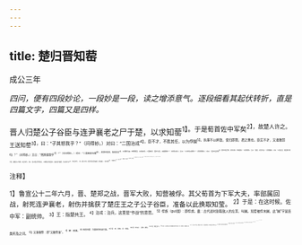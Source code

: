 ```yaml
---
---
---
```

title: 楚归晋知䓨
---



成公三年

*四问，便有四段妙论，一段妙是一段，读之增添意气。逐段细看其起伏转折，直是四篇文字，四篇又是四样。*

晋人归楚公子谷臣与连尹襄老之尸于楚，以求知䓨<sup>1】。于是荀首佐中军矣<sup>2】，故楚人许之。王送知䓨<sup>3】，曰：“子其怒我乎？”（问得妙。）对曰：“二国治戎<sup>4】，臣不才，不胜其任，以为俘馘<sup>5】。执事不以衅鼓，使归即戮，君之惠也。臣实不才，又谁敢怨<sup>6】？"（对得妙。）王曰：“然则德我乎<sup>7】？”（又问得妙。）对曰：“二国图其社稷<sup>8】，而求纾其民，各惩其忿<sup>3】，以相宥也@。两释累囚，以成其好。二国有好，臣不与及，其谁敢德？"（对得又妙。）王曰：“子归何以报我？”（问得更妙。）对曰：“臣不任受怨<sup>1】，君亦不任受德，无怨无德，不知所报。”（对得更妙。）王曰：“虽然，必告不谷。”（问得愈妙。）对曰：“以君之灵，累臣得归骨于晋，寡君之以为戮，死且不朽。（宾。）若从君之惠而免之，以赐君之外臣首2，首其请于寡君，而以戮于宗<sup>3】，亦死且不朽。（宾。此虽二宾句，然显见晋之国法森然，家法森然。）若不获命<sup>10】，而使嗣宗职<sup>6】，次及于事<sup>6】，而帅偏师，以修封疆<sup>5】。虽遇执事，其弗敢违<sup>5】，其竭力致死，无有二心，以尽臣礼，所以报也<sup>2】。”（对得愈妙，妙绝，妙绝！此是千古第一等议论，第一篇文字。）王曰：“晋未可与争。”重为之礼而归之。

<sup>注释】

<sup>1】鲁宣公十二年六月，晋、楚郑之战，晋军大败，知营被俘。其父荀首为下军大夫，率部属回战，射死连尹襄老，射伤并擒获了楚庄王之子公子谷臣，准备以此换取知莹。
<sup>2】于是：在这时候。佐中军：副统帅。
<sup>3】王：指楚共王。
<sup>4】治戎：治兵，这里是“作战”的意思。
<sup>5】俘族（guó国）：即俘虏。戴：古代战时割取敌人的左耳，叫馘。知䓨被俘未馘，此“馘”字是连类所及之词。
<sup>6】又谁敢怨：即“又敢怨谁”。
<sup>7】德：感激。
<sup>8】图其社稷：为国家的利益打算。
<sup>9】惩：戒，克制。忿：怨恨。
<sup>10】宥（yòu又）：宽恕、赦免。
<sup>11】不任：犹担当不了。
<sup>12】外臣：古时卿大夫对外国国君自称为外臣。首：即苟首，知营的父亲。
<sup>13】宗：宗庙。按宗法，葡首是小宗宗子，即宗族的首领，对本族成员有杀戮之权。
<sup>14】若不获命：假如得不到晋君的同意。
<sup>15】嗣宗职：继承宗子的职务。
<sup>16】次及于事：轮到我担任军政大事的时候。
<sup>17】偏师：副帅副将所属的军队。这是知莹自谦的说法。
<sup>18】修封疆：保卫边疆。
<sup>19】其：将。违：避开。
<sup>20】所以报也：这就是用来报答你的。